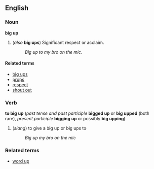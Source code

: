 ==English==
===Noun===
'''big up'''

# (''also'' '''big ups''') Significant respect or acclaim.
#: ''Big up to my bro on the mic.''

====Related terms====

*[[big ups]]
*[[props]]
*[[respect]]
*[[shout out]]

===Verb===
'''to big up''' (''past tense and past participle'' '''bigged up''' or '''big upped''' (both rare), ''present participle'' '''bigging up''' or possibly '''big upping''')
#(''slang'') to give a big up or big ups to
#:''Big up my bro on the mic''

===Related terms===
*[[word up]]